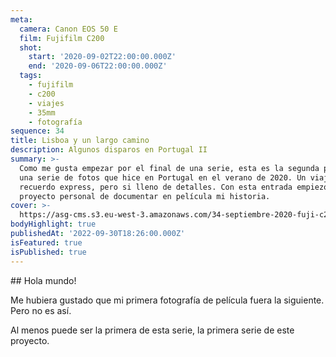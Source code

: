 ```yaml
---
meta:
  camera: Canon EOS 50 E
  film: Fujifilm C200
  shot:
    start: '2020-09-02T22:00:00.000Z'
    end: '2020-09-06T22:00:00.000Z'
  tags:
    - fujifilm
    - c200
    - viajes
    - 35mm
    - fotografía
sequence: 34
title: Lisboa y un largo camino
description: Algunos disparos en Portugal II
summary: >-
  Como me gusta empezar por el final de una serie, esta es la segunda parte de
  una serie de fotos que hice en Portugal en el verano de 2020. Un viaje que no
  recuerdo express, pero si lleno de detalles. Con esta entrada empiezo mi
  proyecto personal de documentar en película mi historia.
cover: >-
  https://asg-cms.s3.eu-west-3.amazonaws.com/34-septiembre-2020-fuji-c200/04.webp
bodyHighlight: true
publishedAt: '2022-09-30T18:26:00.000Z'
isFeatured: true
isPublished: true
---
```


<ContainerText size="xl">
  ## Hola mundo!

  Me hubiera gustado que mi primera fotografía de película fuera la siguiente. Pero no es así.&#x20;

  Al menos puede ser la primera de esta serie, la primera serie de este proyecto.
</ContainerText>

<Image url="https://asg-cms.s3.eu-west-3.amazonaws.com/34-septiembre-2020-fuji-c200/01.webp" />

<Image url="https://asg-cms.s3.eu-west-3.amazonaws.com/34-septiembre-2020-fuji-c200/02.webp" aspectRatio="4/5" />

<Image url="https://asg-cms.s3.eu-west-3.amazonaws.com/34-septiembre-2020-fuji-c200/03.webp" />

<Image url="https://asg-cms.s3.eu-west-3.amazonaws.com/34-septiembre-2020-fuji-c200/04.webp" />

<Image url="https://asg-cms.s3.eu-west-3.amazonaws.com/34-septiembre-2020-fuji-c200/05.webp" />

<Image url="https://asg-cms.s3.eu-west-3.amazonaws.com/34-septiembre-2020-fuji-c200/06.webp" />

<Image url="https://asg-cms.s3.eu-west-3.amazonaws.com/34-septiembre-2020-fuji-c200/07.webp" />

<Image url="https://asg-cms.s3.eu-west-3.amazonaws.com/34-septiembre-2020-fuji-c200/08.webp" />

<Image url="https://asg-cms.s3.eu-west-3.amazonaws.com/34-septiembre-2020-fuji-c200/09.webp" aspectRatio="4/3" />
